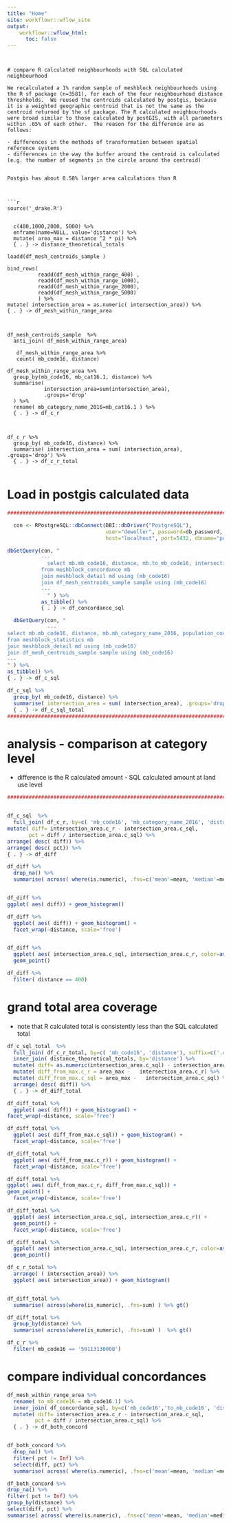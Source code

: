 ```yaml
---
title: "Home"
site: workflowr::wflow_site
output:
    workflowr::wflow_html:
      toc: false
---
```

```


# compare R calculated neighbourhoods with SQL calculated neighbourhood

We recalculated a 1% random sample of meshblock neighbourhoods using the R sf package (n=3581), for each of the four neighbourhood distance threshholds.  We reused the centroids calculated by postgis, because it is a weighted geographic centroid that is not the same as the centroid returned by the sf package. The R calculated neighbourhoods were broad similar to those calculated by postGIS, with all parameters within .05% of each other.  The reason for the difference are as follows:

- differences in the methods of transformation between spatial reference systems
- differences in the way the buffer around the centroid is calculated (e.g. the number of segments in the circle around the centroid)


Postgis has about 0.58% larger area calculations than R



```r
source('_drake.R')


  c(400,1000,2000, 5000) %>%
  enframe(name=NULL, value='distance') %>%
  mutate( area_max = distance ^2 * pi) %>%
  { . } -> distance_theoretical_totals

loadd(df_mesh_centroids_sample )

bind_rows(
          readd(df_mesh_within_range_400) ,
          readd(df_mesh_within_range_1000),
          readd(df_mesh_within_range_2000),
          readd(df_mesh_within_range_5000)
          ) %>%
mutate( intersection_area = as.numeric( intersection_area)) %>%
{ . } -> df_mesh_within_range_area



df_mesh_centroids_sample  %>%
  anti_join( df_mesh_within_range_area)

   df_mesh_within_range_area %>%
   count( mb_code16, distance)

df_mesh_within_range_area %>%
  group_by(mb_code16, mb_cat16.1, distance) %>%
  summarise(
            intersection_area=sum(intersection_area),
            .groups='drop'
  ) %>%
  rename( mb_category_name_2016=mb_cat16.1 ) %>%
  { . } -> df_c_r



df_c_r %>%
  group_by( mb_code16, distance) %>%
  summarise( intersection_area = sum( intersection_area), .groups='drop') %>%
  { . } -> df_c_r_total


```

# Load in postgis calculated data

```r

################################################################################yy#####

  con <- RPostgreSQL::dbConnect(DBI::dbDriver("PostgreSQL"),
                                user="dewoller", password=db_password,
                                host="localhost", port=5432, dbname="postgis_db")

dbGetQuery(con, "
           ---
             select mb.mb_code16, distance, mb.to_mb_code16, intersection_area, proportion_covered
           from meshblock_concordance mb
           join meshblock_detail md using (mb_code16)
           join df_mesh_centroids_sample sample using (mb_code16)
           ---
             " ) %>%
           as_tibble() %>%
           { . } -> df_concordance_sql

  dbGetQuery(con, "
             ---
select mb.mb_code16, distance, mb.mb_category_name_2016, population_covered, intersection_area, category_proportion
from meshblock_statistics mb
join meshblock_detail md using (mb_code16)
join df_mesh_centroids_sample sample using (mb_code16)
---
" ) %>%
as_tibble() %>%
{ . } -> df_c_sql

df_c_sql %>%
  group_by( mb_code16, distance) %>%
  summarise( intersection_area = sum( intersection_area), .groups='drop') %>%
  { . } -> df_c_sql_total
################################################################################yy#####


```

# analysis - comparison at category level
 - difference is the R calculated amount - SQL calculated amount at land use level
```r

################################################################################yy#####


df_c_sql  %>%
  full_join( df_c_r, by=c( 'mb_code16', 'mb_category_name_2016', 'distance' ), suffix=c('.c_r','.c_sql')) %>%
mutate( diff= intersection_area.c_r - intersection_area.c_sql,
       pct = diff / intersection_area.c_sql) %>%
arrange( desc( diff)) %>%
arrange( desc( pct)) %>%
{ . } -> df_diff

df_diff %>%
  drop_na() %>%
  summarise( across( where(is.numeric), .fns=c('mean'=mean, 'median'=median)))


df_diff %>%
ggplot( aes( diff)) + geom_histogram()

df_diff %>%
  ggplot( aes( diff)) + geom_histogram() +
  facet_wrap(~distance, scale='free')


df_diff %>%
  ggplot( aes( intersection_area.c_sql, intersection_area.c_r, color=as.factor(distance))) +
  geom_point()

df_diff %>%
  filter( distance == 400)

```

# grand total area coverage
- note that R calculated total is consistently less than the SQL calculated total
```r

df_c_sql_total  %>%
  full_join( df_c_r_total, by=c( 'mb_code16', 'distance'), suffix=c('.c_r','.c_sql')) %>%
  inner_join( distance_theoretical_totals, by='distance') %>%
  mutate( diff= as.numeric(intersection_area.c_sql) - intersection_area.c_r ) %>%
  mutate( diff_from_max.c_r = area_max -   intersection_area.c_r) %>%
  mutate( diff_from_max.c_sql = area_max -   intersection_area.c_sql) %>%
  arrange( desc( diff)) %>%
  { . } -> df_diff_total

df_diff_total %>%
  ggplot( aes( diff)) + geom_histogram() +
facet_wrap(~distance, scale='free')

df_diff_total %>%
  ggplot( aes( diff_from_max.c_sql)) + geom_histogram() +
  facet_wrap(~distance, scale='free')

df_diff_total %>%
  ggplot( aes( diff_from_max.c_r)) + geom_histogram() +
  facet_wrap(~distance, scale='free')

df_diff_total %>%
ggplot( aes( diff_from_max.c_r, diff_from_max.c_sql)) +
geom_point() +
  facet_wrap(~distance, scale='free')

df_diff_total %>%
  ggplot( aes( intersection_area.c_sql, intersection_area.c_r)) +
  geom_point() +
  facet_wrap(~distance, scale='free')

df_diff_total %>%
  ggplot( aes( intersection_area.c_sql, intersection_area.c_r, color=as.factor(distance))) +
  geom_point()

df_c_r_total %>%
  arrange( ( intersection_area)) %>%
  ggplot( aes( intersection_area)) + geom_histogram()


df_diff_total %>%
  summarise( across(where(is_numeric), .fns=sum) ) %>% gt()

df_diff_total %>%
  group_by(distance) %>%
  summarise( across(where(is_numeric), .fns=sum) )  %>% gt()

df_c_r %>%
  filter( mb_code16 == '50113130000')

```



# compare individual concordances

```r

df_mesh_within_range_area %>%
  rename( to_mb_code16 = mb_code16.1) %>%
  inner_join( df_concordance_sql, by=c('mb_code16','to_mb_code16', 'distance'), suffix=c('.c_r','.c_sql')) %>%
  mutate( diff= intersection_area.c_r - intersection_area.c_sql,
         pct = diff / intersection_area.c_sql) %>%
  { . } -> df_both_concord


df_both_concord %>%
  drop_na() %>%
  filter( pct != Inf) %>%
  select(diff, pct) %>%
  summarise( across( where(is.numeric), .fns=c('mean'=mean, 'median'=median)))

df_both_concord %>%
drop_na() %>%
filter( pct != Inf) %>%
group_by(distance) %>%
select(diff, pct) %>%
summarise( across( where(is.numeric), .fns=c('mean'=mean, 'median'=median)))

```
